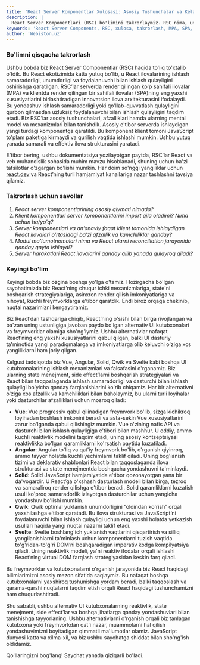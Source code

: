 ```yaml
---
title: 'React Server Komponentlar Xulosasi: Asosiy Tushunchalar va Kelajak'
description: |
  React Server Komponentlari (RSC) bo'limini takrorlaymiz. RSC nima, uning afzalliklari, MPA va SPA'ning eng yaxshi jihatlarini qanday birlashtirishi haqida bilib oling.
keywords: 'React Server Components, RSC, xulosa, takrorlash, MPA, SPA, Server Actions, module reference, React kelajagi, webiston'
author: 'Webiston.uz'
---
```


### Bo'limni qisqacha takrorlash

Ushbu bobda biz React Server Componentlar (RSC) haqida to'liq to'xtalib o'tdik. Bu React ekotizimida katta yutuq bo'lib, u React ilovalarining ishlash samaradorligi, unumdorligi va foydalanuvchi bilan ishlash qulayligini oshirishga qaratilgan. RSC’lar serverda render qilingan ko'p sahifali ilovalar (MPA) va klientda render qilingan bir sahifali ilovalar (SPA)ning eng yaxshi xususiyatlarini birlashtiradigan innovatsion ilova arxitekturasini ifodalaydi. Bu yondashuv ishlash samaradorligi yoki qo'llab-quvvatlash qulayligini qurbon qilmasdan uzluksiz foydalanuvchi bilan ishlash qulayligini taqdim etadi. Biz RSC’lar asosiy tushunchalari, afzalliklari hamda ularning mental model va mexanizmlari bilan tanishdik. Asosiy e'tibor serverda ishlaydigan yangi turdagi komponentga qaratildi. Bu komponent klient tomoni JavaScript to'plam paketiga kirmaydi va qurilish vaqtida ishlashi mumkin. Ushbu yutuq yanada samarali va effektiv ilova strukturasini yaratadi.

E'tibor bering, ushbu dokumentatsiya yozilayotgan paytda, RSC’lar React va veb muhandislik sohasida muhim mavzu hisoblanadi, shuning uchun ba'zi tafsilotlar o'zgargan bo'lishi mumkin. Har doim so'nggi yangiliklar uchun [react.dev](https://react.dev) va React’ning turli hamjamiyat kanallariga nazar tashlashni tavsiya qilamiz.

### Takrorlash uchun savollar

1. _React server komponentlarining asosiy qiymati nimada?_
2. _Klient komponentlari server komponentlarini import qila oladimi? Nima uchun ha/yo'q?_
3. _Server komponentlari va an’anaviy faqat klient tomonida ishlaydigan React ilovalari o'rtasidagi ba'zi afzallik va kamchiliklar qanday?_
4. _Modul ma'lumotnomalari nima va React ularni reconciliation jarayonida qanday qayta ishlaydi?_
5. _Server harakatlari React ilovalarini qanday qilib yanada qulayroq qiladi?_

### Keyingi bo'lim

Keyingi bobda biz ozgina boshqa yo'lga o'tamiz. Hozirgacha bo'lgan sayohatimizda biz React’ning chuqur ichki mexanizmlariga, state'ni boshqarish strategiyalariga, asinxron render qilish imkoniyatlariga va nihoyat, kuchli freymvorklarga e'tibor qaratdik. Endi biroz orqaga chekinib, nuqtai nazarimizni kengaytiramiz.

Biz React’dan tashqariga chiqib, React’ning o'sishi bilan birga rivojlangan va ba'zan uning ustunligiga javoban paydo bo'lgan alternativ UI kutubxonalari va freymvorklar olamiga sho'ng'iymiz. Ushbu alternativlar nafaqat React’ning eng yaxshi xususiyatlarini qabul qilgan, balki UI dasturiy ta'minotida yangi paradigmalarga va imkoniyatlarga olib keluvchi o'ziga xos yangiliklarni ham joriy qilgan.

Kelgusi tadqiqotda biz Vue, Angular, Solid, Qwik va Svelte kabi boshqa UI kutubxonalarining ishlash mexanizmlari va falsafasini o'rganamiz. Biz ularning state menejment, side effect’larni boshqarish strategiyalari va React bilan taqqoslaganda ishlash samaradorligi va dasturchi bilan ishlash qulayligi bo'yicha qanday farqlanishlarini ko'rib chiqamiz. Har bir alternativni o'ziga xos afzallik va kamchiliklari bilan baholaymiz, bu ularni turli loyihalar yoki dasturchilar afzalliklari uchun mosroq qiladi:

- **Vue**: Vue progressiv qabul qilinadigan freymvork bo'lib, sizga kichikroq loyihadan boshlash imkonini beradi va asta-sekin Vue xususiyatlarini zarur bo'lganda qabul qilishingiz mumkin. Vue o'zining nafis API va dasturchi bilan ishlash qulayligiga e'tibori bilan mashhur. U oddiy, ammo kuchli reaktivlik modelini taqdim etadi, uning asosiy kontseptsiyasi reaktivlikka bo'lgan qaramliklarni ko'rsatish paytida kuzatiladi.
- **Angular**: Angular to'liq va qat'iy freymvork bo'lib, o'rganish qiyinroq, ammo tayyor holatda kuchli yechimlarni taklif qiladi. Uning bog'lanish tizimi va deklarativ shablonlari React bilan taqqoslaganda ilova strukturasi va state menejmentda boshqacha yondashuvni ta'minlaydi.
- **Solid**: Solid JavaScript hamjamiyatida e'tibor qozonayotgan yana bir da'vogardir. U React’ga o'xshash dasturlash modeli bilan birga, tezroq va samaraliroq render qilishga e'tibor beradi. Solid qaramliklarni kuzatish usuli ko'proq samaradorlik izlayotgan dasturchilar uchun yangicha yondashuv bo'lishi mumkin.
- **Qwik**: Qwik optimal yuklanish unumdorligini “oldindan ko'rish” orqali yaxshilashga e'tibor qaratadi. Bu ilova strukturasi va JavaScript’ni foydalanuvchi bilan ishlash qulayligi uchun eng yaxshi holatda yetkazish usullari haqida yangi nuqtai nazarni taklif etadi.
- **Svelte**: Svelte boshlang'ich yuklanish vaqtlarini qisqartirish va silliq yangilanishlarni ta'minlash uchun komponentlarni tuzish vaqtida to'g'ridan-to'g'ri DOM’ni boshqaradigan imperativ kodga kompilyatsiya qiladi. Uning reaktivlik modeli, ya'ni reaktiv ifodalar orqali ishlashi React’ning virtual DOM farqlash strategiyasidan keskin farq qiladi.

Bu freymvorklar va kutubxonalarni o'rganish jarayonida biz React haqidagi bilimlarimizni asosiy mezon sifatida saqlaymiz. Bu nafaqat boshqa kutubxonalarni yaxshiroq tushunishga yordam beradi, balki taqqoslash va qarama-qarshi nuqtalarni taqdim etish orqali React haqidagi tushunchamizni ham chuqurlashtiradi.

Shu sababli, ushbu alternativ UI kutubxonalarning reaktivlik, state menejment, side effect’lar va boshqa jihatlarga qanday yondashuvlari bilan tanishishga tayyorlaning. Ushbu alternativlarni o'rganish orqali biz tanlagan kutubxona yoki freymvorkdan qat'i nazar, muammolarni hal qilish yondashuvimizni boyitadigan qimmatli ma'lumotlar olamiz. JavaScript dunyosi katta va xilma-xil, va biz ushbu sayohatga shiddat bilan sho'ng'ish oldidamiz.

Qo'llaringizni bog'lang! Sayohat yanada qiziqarli bo'ladi.
